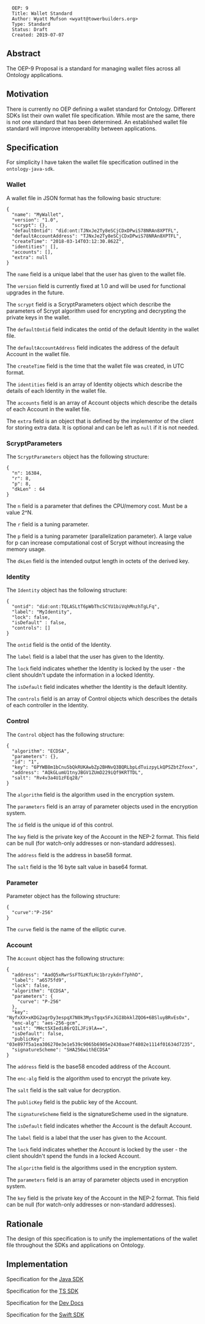 <pre>
  OEP: 9
  Title: Wallet Standard
  Author: Wyatt Mufson <wyatt@towerbuilders.org>
  Type: Standard
  Status: Draft
  Created: 2019-07-07
</pre>

==Abstract==

The OEP-9 Proposal is a standard for managing wallet files across all Ontology applications.

==Motivation==

There is currently no OEP defining a wallet standard for Ontology.
Different SDKs list their own wallet file specification.
While most are the same, there is not one standard that has been determined.
An established wallet file standard will improve interoperability between applications.

==Specification==

For simplicity I have taken the wallet file specification outlined in the <code>ontology-java-sdk</code>.

===Wallet===

A wallet file in JSON format has the following basic structure:

<pre>
{
  "name": "MyWallet",
  "version": "1.0",
  "scrypt": {},
  "defaultOntid": "did:ont:TJNxJe2Ty8eSCjCDxDPwiS78NRAn8XPTFL",
  "defaultAccountAddress": "TJNxJe2Ty8eSCjCDxDPwiS78NRAn8XPTFL",
  "createTime": "2018-03-14T03:12:30.862Z",
  "identities": [],
  "accounts": [],
  "extra": null
}
</pre>

The <code>name</code> field is a unique label that the user has given to the wallet file.

The <code>version</code> field is currently fixed at 1.0 and will be used for functional upgrades in the future.

The <code>scrypt</code> field is a ScryptParameters object which describe the parameters of Scrypt algorithm used for encrypting and decrypting the private keys in the wallet.

The <code>defaultOntid</code> field indicates the ontid of the default Identity in the wallet file.

The <code>defaultAccountAddress</code> field indicates the address of the  default Account in the wallet file.

The <code>createTime</code> field is the time that the wallet file was created, in UTC format.

The <code>identities</code> field is an array of Identity objects which describe the details of each Identity in the wallet file.

The <code>accounts</code> field is an array of Account objects which describe the details of each Account in the wallet file.

The <code>extra</code> field is an object that is defined by the implementor of the client for storing extra data.
It is optional and can be left as <code>null</code> if it is not needed.

===ScryptParameters===

The <code>ScryptParameters</code> object has the following structure:

<pre>
{
  "n": 16384,
  "r": 8,
  "p": 8,
  "dkLen" : 64
}
</pre>

The <code>n</code> field is a parameter that defines the CPU/memory cost.
Must be a value 2^N.

The <code>r</code> field is a tuning parameter.

The <code>p</code> field is a tuning parameter (parallelization parameter).
A large value for p can increase computational cost of Scrypt without increasing the memory usage.

The <code>dkLen</code> field is the intended output length in octets of the derived key.

===Identity===

The <code>Identity</code> object has the following structure:

<pre>
{
  "ontid": "did:ont:TQLASLtT6pWbThcSCYU1biVqhMnzhTgLFq",
  "label": "MyIdentity",
  "lock": false,
  "isDefault" : false,
  "controls": []
}
</pre>

The <code>ontid</code> field is the ontid of the Identity.

The <code>label</code> field is a label that the user has given to the Identity.

The <code>lock</code> field indicates whether the Identity is locked by the user - the client shouldn't update the information in a locked Identity.

The <code>isDefault</code> field indicates whether the Identity is the default Identity.

The <code>controls</code> field is an array of Control objects which describes the details of each controller in the Identity.

===Control===

The <code>Control</code> object has the following structure:

<pre>
{
  "algorithm": "ECDSA",
  "parameters": {},
  "id": "1",
  "key": "6PYWB8m1bCnu5bQkRUKAwbZp2BHNvQ3BQRLbpLdTuizpyLkQPSZbtZfoxx",
  "address": "AQkGLumU1tnyJBGV1ZUmD229iQf9KRTTDL",
  "salt": "Rv4v3a4U1zFEq28/"
}
</pre>

The <code>algorithm</code> field is the algorithm used in the encryption system.

The <code>parameters</code> field is an array of parameter objects used in the encryption system.

The <code>id</code> field is the unique id of this control.

The <code>key</code> field is the private key of the Account in the NEP-2 format.
This field can be null (for watch-only addresses or non-standard addresses).

The <code>address</code> field is the address in base58 format.

The <code>salt</code> field is the 16 byte salt value in base64 format.

===Parameter===

Parameter object has the following structure:

<pre>
{
  "curve":"P-256"
}
</pre>

The <code>curve</code> field is the name of the elliptic curve.

===Account===

The <code>Account</code> object has the following structure:

<pre>
{
  "address": "AadQ5xRwrSsFTGzKfLHc1brzykdnf7phhD",
  "label": "a6575fd9",
  "lock": false,
  "algorithm": "ECDSA",
  "parameters": {
    "curve": "P-256"
  },
  "key": "NyfxXX+xKDG2agrDy3espqX7N0k3MysTgqx5FxJGI8bkklZQO6+6BSluyBRvEsOx",
  "enc-alg": "aes-256-gcm",
  "salt": "MHct5XIedi86rQILJFi9lA==",
  "isDefault": false,
  "publicKey": "03e897f5a1ea306270e3e1e539c9065b6905e2430aae7f4802e1114f01634d7235",
  "signatureScheme": "SHA256withECDSA"
}
</pre>

The <code>address</code> field is the base58 encoded address of the Account.

The <code>enc-alg</code> field is the algorithm used to encrypt the private key.

The <code>salt</code> field is the salt value for decryption.

The <code>publicKey</code> field is the public key of the Account.

The <code>signatureScheme</code> field is the signatureScheme used in the signature.

The <code>isDefault</code> field indicates whether the Account is the default Account.

The <code>label</code> field is a label that the user has given to the Account.

The <code>lock</code> field indicates whether the Account is locked by the user - the client shouldn't spend the funds in a locked Account.

The <code>algorithm</code> field is the algorithms used in the encryption system.

The <code>parameters</code> field is an array of parameter objects used in encryption system.

The <code>key</code> field is the private key of the Account in the NEP-2 format.
This field can be null (for watch-only addresses or non-standard addresses).


==Rationale==

The design of this specification is to unify the implementations of the wallet file throughout the SDKs and applications on Ontology.

==Implementation==

Specification for the [[https://github.com/ontio/ontology-java-sdk/blob/master/docs/en/Wallet_File_Specification_en.md | Java SDK]]

Specification for the [[https://github.com/ontio/ontology-ts-sdk/blob/master/docs/en/Wallet_File_Specification.md | TS SDK]]

Specification for the [[https://dev-docs.ont.io/#/docs-en/SDKs/01-wallet-file-specification | Dev Docs]]

Specification for the [[https://github.com/Ryucoin/neovm-utils/blob/master/docs/ont-wallet.md | Swift SDK]]
